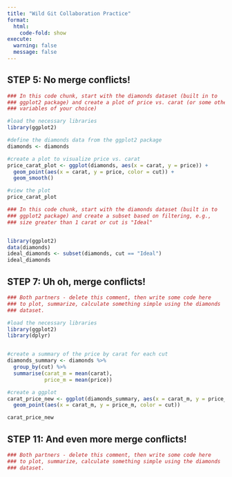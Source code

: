 ```yaml
---
title: "Wild Git Collaboration Practice"
format: 
  html:
    code-fold: show
execute: 
  warning: false
  message: false
---
```



## STEP 5: No merge conflicts!

```r
### In this code chunk, start with the diamonds dataset (built in to
### ggplot2 package) and create a plot of price vs. carat (or some other
### variables of your choice)

#load the necessary libraries
library(ggplot2)

#define the diamonds data from the ggplot2 package
diamonds <- diamonds

#create a plot to visualize price vs. carat
price_carat_plot <- ggplot(diamonds, aes(x = carat, y = price)) +
  geom_point(aes(x = carat, y = price, color = cut)) +
  geom_smooth()

#view the plot
price_carat_plot

```

```r
### In this code chunk, start with the diamonds dataset (built in to
### ggplot2 package) and create a subset based on filtering, e.g., 
### size greater than 1 carat or cut is "Ideal"


library(ggplot2)
data(diamonds)
ideal_diamonds <- subset(diamonds, cut == "Ideal")
ideal_diamonds

```

## STEP 7: Uh oh, merge conflicts!

```r
### Both partners - delete this comment, then write some code here
### to plot, summarize, calculate something simple using the diamonds
### dataset.

#load the necessary libraries
library(ggplot2)
library(dplyr)


#create a summary of the price by carat for each cut
diamonds_summary <- diamonds %>% 
  group_by(cut) %>% 
  summarise(carat_m = mean(carat),
            price_m = mean(price))

#create a ggplot
carat_price_new <- ggplot(diamonds_summary, aes(x = carat_m, y = price_m)) +
  geom_point(aes(x = carat_m, y = price_m, color = cut)) 

carat_price_new

```

## STEP 11: And even more merge conflicts!

```r
### Both partners - delete this comment, then write some code here
### to plot, summarize, calculate something simple using the diamonds
### dataset.


```

